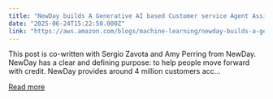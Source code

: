 ```yaml
---
title: "NewDay builds A Generative AI based Customer service Agent Assist with over 90% accuracy"
date: "2025-06-24T15:22:50.000Z"
link: "https://aws.amazon.com/blogs/machine-learning/newday-builds-a-generative-ai-based-customer-service-agent-assist-with-over-90-accuracy/"
---
```


This post is co-written with Sergio Zavota and Amy Perring from NewDay. NewDay has a clear and defining purpose: to help people move forward with credit. NewDay provides around 4 million customers acc...

[Read more](https://aws.amazon.com/blogs/machine-learning/newday-builds-a-generative-ai-based-customer-service-agent-assist-with-over-90-accuracy/)
